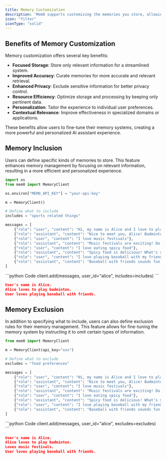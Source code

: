 ```yaml
---
title: Memory Customization
description: 'Mem0 supports customizing the memories you store, allowing you to focus on pertinent information while omitting irrelevant data.'
icon: "filter"
iconType: "solid"
---
```


## Benefits of Memory Customization

Memory customization offers several key benefits:

- **Focused Storage**: Store only relevant information for a streamlined system.
- **Improved Accuracy**: Curate memories for more accurate and relevant retrieval.
- **Enhanced Privacy**: Exclude sensitive information for better privacy control.
- **Resource Efficiency**: Optimize storage and processing by keeping only pertinent data.
- **Personalization**: Tailor the experience to individual user preferences.
- **Contextual Relevance**: Improve effectiveness in specialized domains or applications.

These benefits allow users to fine-tune their memory systems, creating a more powerful and personalized AI assistant experience.


## Memory Inclusion

Users can define specific kinds of memories to store. This feature enhances memory management by focusing on relevant information, resulting in a more efficient and personalized experience.

```python
import os
from mem0 import MemoryClient

os.environ["MEM0_API_KEY"] = "your-api-key"

m = MemoryClient()

# Define what to include
includes = "sports related things"

messages = [
    {"role": "user", "content": "Hi, my name is Alice and I love to play badminton"},
    {"role": "assistant", "content": "Nice to meet you, Alice! Badminton is a great sport."},
    {"role": "user", "content": "I love music festivals"},
    {"role": "assistant", "content": "Music festivals are exciting! Do you have a favorite one?"},
    {"role": "user", "content": "I love eating spicy food"},
    {"role": "assistant", "content": "Spicy food is delicious! What's your favorite spicy dish?"},
    {"role": "user", "content": "I love playing baseball with my friends"},
    {"role": "assistant", "content": "Baseball with friends sounds fun!"},
]
```

<CodeGroup>
```python Code
client.add(messages, user_id="alice", includes=includes)
```

```json Stored Memories
User's name is Alice.
Alice loves to play badminton.
User loves playing baseball with friends.
```
</CodeGroup>




## Memory Exclusion

In addition to specifying what to include, users can also define exclusion rules for their memory management. This feature allows for fine-tuning the memory system by instructing it to omit certain types of information.

```python
from mem0 import MemoryClient

m = MemoryClient(api_key="xxx")

# Define what to exclude
excludes = "food preferences"

messages = [
    {"role": "user", "content": "Hi, my name is Alice and I love to play badminton"},
    {"role": "assistant", "content": "Nice to meet you, Alice! Badminton is a great sport."},
    {"role": "user", "content": "I love music festivals"},
    {"role": "assistant", "content": "Music festivals are exciting! Do you have a favorite one?"},
    {"role": "user", "content": "I love eating spicy food"},
    {"role": "assistant", "content": "Spicy food is delicious! What's your favorite spicy dish?"},
    {"role": "user", "content": "I love playing baseball with my friends"},
    {"role": "assistant", "content": "Baseball with friends sounds fun!"},
]
```

<CodeGroup>
```python Code
client.add(messages, user_id="alice", excludes=excludes)
```

```json Stored Memories
User's name is Alice.
Alice loves to play badminton.
Loves music festivals.
User loves playing baseball with friends.
```
</CodeGroup>
